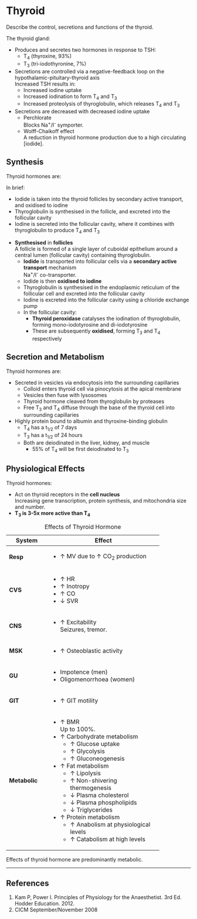 # Thyroid

:::dual
Describe the control, secretions and functions of the thyroid.
:::

The thyroid gland:

* Produces and secretes two hormones in response to TSH:
  * T~4~ (thyroxine, 93%)
  * T~3~ (tri-iodothyronine, 7%)
* Secretions are controlled via a negative-feedback loop on the hypothalamic-pituitary-thyroid axis\
Increased TSH results in:
  * Increased iodine uptake
  * Increased iodination to form T~4~ and T~3~
  * Increased proteolysis of thyroglobulin, which releases T~4~ and T~3~
* Secretions are decreased with decreased iodine uptake
  * Perchlorate\
  Blocks Na^+^/I^-^ symporter.
  * Wolff-Chaikoff effect\
  A reduction in thyroid hormone production due to a high circulating [iodide].


## Synthesis

Thyroid hormones are:

:::column-margin
In brief:

* Iodide is taken into the thyroid follicles by secondary active transport, and oxidised to iodine
* Thyroglobulin is synthesised in the follicle, and excreted into the follicular cavity
* Iodine is secreted into the follicular cavity, where it combines with thyroglobulin to produce T~4~ and T~3~
:::

* **Synthesised** in **follicles**\
A follicle is formed of a single layer of cuboidal epithelium around a central lumen (follicular cavity) containing thyroglobulin.
  * **Iodide** is transported into follicular cells via a **secondary active transport** mechanism\
  Na^+^/I^-^ co-transporter.
  * Iodide is then **oxidised to iodine**
  * Thyroglobulin is synthesised in the endoplasmic reticulum of the follicular cell and excreted into the follicular cavity
  * Iodine is excreted into the follicular cavity using a chloride exchange pump
  * In the follicular cavity:
    * **Thyroid peroxidase** catalyses the iodination of thyroglobulin, forming mono-iodotyrosine and di-iodotyrosine
    * These are subsequently **oxidised**, forming T~3~ and T~4~ respectively


## Secretion and Metabolism

Thyroid hormones are:

* Secreted in vesicles via endocytosis into the surrounding capillaries
  * Colloid enters thyroid cell via pinocytosis at the apical membrane
  * Vesicles then fuse with lysosomes
  * Thyroid hormone cleaved from thyroglobulin by proteases
  * Free T~3~ and T~4~ diffuse through the base of the thyroid cell into surrounding capillaries
* Highly protein bound to albumin and thyroxine-binding globulin
  * T~4~ has a t~1/2~ of 7 days
  * T~3~ has a t~1/2~ of 24 hours
  * Both are deiodinated in the liver, kidney, and muscle
    * 55% of T~4~ will be first deiodinated to T~3~

## Physiological Effects

Thyroid hormones:

* Act on thyroid receptors in the **cell nucleus**\
Increasing gene transcription, protein synthesis, and mitochondria size and number. 
* **T~3~ is 3-5x more active than T~4~**

: Effects of Thyroid Hormone

+---------------+-------------------------------------------+
| System        | Effect                                    |
+===============+===========================================+
| **Resp**      | * ↑ MV due to ↑ CO~2~ production          |
+---------------+-------------------------------------------+
| **CVS**       | * ↑ HR                                    |
|               | * ↑ Inotropy                              |
|               | * ↑ CO                                    |
|               | * ↓ SVR                                   |
+---------------+-------------------------------------------+
| **CNS**       | * ↑ Excitability\                         |
|               | Seizures, tremor.                         |
+---------------+-------------------------------------------+
| **MSK**       | * ↑ Osteoblastic activity                 |
+---------------+-------------------------------------------+
| **GU**        | * Impotence (men)                         |
|               | * Oligomenorrhoea (women)                 |
+---------------+-------------------------------------------+
| **GIT**       | * ↑ GIT motility                          |
+---------------+-------------------------------------------+
| **Metabolic** | * ↑ BMR\                                  |
|               | Up to 100%.                               |
|               | * ↑ Carbohydrate metabolism               |
|               |     * ↑ Glucose uptake                    |
|               |     * ↑ Glycolysis                        |
|               |     * ↑ Gluconeogenesis                   |
|               | * ↑ Fat metabolism                        |
|               |     * ↑ Lipolysis                         |
|               |     * ↑ Non-shivering thermogenesis       |
|               |     * ↓ Plasma cholesterol                |
|               |     * ↓ Plasma phospholipids              |
|               |     * ↓ Triglycerides                     |
|               | * ↑ Protein metabolism                    |
|               |     * ↑ Anabolism at physiological levels |
|               |     * ↑ Catabolism at high levels         |
+---------------+-------------------------------------------+

:::column-margin
Effects of thyroid hormone are predominantly metabolic.
:::

---

## References

1. Kam P, Power I. Principles of Physiology for the Anaesthetist. 3rd Ed. Hodder Education. 2012.
2. CICM September/November 2008